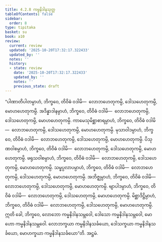 ```yaml
---
title: 4.2.8 ကမ္မနိဒါနသုတ္တ
tableOfContents: false
sidebar:
  order: 8
type: tipitaka
basket: su
book: a10
review:
  current: review
  updated: '2025-10-20T17:32:17.322433'
  updated_by: ''
  notes: ''
  history:
  - state: review
    date: '2025-10-20T17:32:17.322433'
    updated_by: ''
    notes: ''
    previous_state: draft
---
```



<DynamicBreadcrumb />


<ReviewStatus review={frontmatter.review} showDetails={true} />

<HypothesisAnnotation frontmatter={frontmatter} />

<Division number="174" book="a10" e="ch" v="17" p="470">

<Paragraph number="1240" book="a10">
“ပါဏာတိပါတမ္ပာဟံ, ဘိက္ခဝေ, တိဝိဓံ ဝဒါမိ—  လောဘဟေတုကမ္ပိ, ဒေါသဟေတုကမ္ပိ, မောဟဟေတုကမ္ပိ.
</Paragraph>

<Paragraph number="1241" book="a10">
အဒိန္နာဒါနမ္ပာဟံ, ဘိက္ခဝေ, တိဝိဓံ ဝဒါမိ—  လောဘဟေတုကမ္ပိ, ဒေါသဟေတုကမ္ပိ, မောဟဟေတုကမ္ပိ.
</Paragraph>

<Paragraph number="1242" book="a10">
ကာမေသုမိစ္ဆာစာရမ္ပာဟံ, ဘိက္ခဝေ, တိဝိဓံ ဝဒါမိ—  လောဘဟေတုကမ္ပိ, ဒေါသဟေတုကမ္ပိ, မောဟဟေတုကမ္ပိ.
</Paragraph>

<Paragraph number="1243" book="a10">
မုသာဝါဒမ္ပာဟံ, ဘိက္ခဝေ, တိဝိဓံ ဝဒါမိ—  လောဘဟေတုကမ္ပိ, ဒေါသဟေတုကမ္ပိ, မောဟဟေတုကမ္ပိ.
</Paragraph>

<Paragraph number="1244" book="a10">
ပိသုဏဝါစမ္ပာဟံ, ဘိက္ခဝေ, တိဝိဓံ ဝဒါမိ—  လောဘဟေတုကမ္ပိ, ဒေါသဟေတုကမ္ပိ, မောဟဟေတုကမ္ပိ.
</Paragraph>

<Paragraph number="1245" book="a10">
ဖရုသဝါစမ္ပာဟံ, ဘိက္ခဝေ, တိဝိဓံ ဝဒါမိ—  လောဘဟေတုကမ္ပိ, ဒေါသဟေတုကမ္ပိ, မောဟဟေတုကမ္ပိ.
</Paragraph>

<Paragraph number="1246" book="a10">
သမ္ဖပ္ပလာပမ္ပာဟံ, ဘိက္ခဝေ, တိဝိဓံ ဝဒါမိ—  လောဘဟေတုကမ္ပိ, ဒေါသဟေတုကမ္ပိ, မောဟဟေတုကမ္ပိ.
</Paragraph>

<Paragraph number="1247" book="a10">
အဘိဇ္ဈမ္ပာဟံ, ဘိက္ခဝေ, တိဝိဓံ ဝဒါမိ—  လောဘဟေတုကမ္ပိ, ဒေါသဟေတုကမ္ပိ, မောဟဟေတုကမ္ပိ.
</Paragraph>

<Paragraph number="1248" book="a10">
ဗျာပါဒမ္ပာဟံ, ဘိက္ခဝေ, တိဝိဓံ ဝဒါမိ—  လောဘဟေတုကမ္ပိ, ဒေါသဟေတုကမ္ပိ, မောဟဟေတုကမ္ပိ.
</Paragraph>

<Paragraph number="1249" book="a10">
မိစ္ဆာဒိဋ္ဌိမ္ပာဟံ, ဘိက္ခဝေ, တိဝိဓံ ဝဒါမိ—  လောဘဟေတုကမ္ပိ, ဒေါသဟေတုကမ္ပိ, မောဟဟေတုကမ္ပိ. ဣတိ ခေါ, ဘိက္ခဝေ, လောဘော ကမ္မနိဒါနသမ္ဘဝေါ, ဒေါသော ကမ္မနိဒါနသမ္ဘဝေါ, မောဟော ကမ္မနိဒါနသမ္ဘဝေါ. လောဘက္ခယာ ကမ္မနိဒါနသင်္ခယော, ဒေါသက္ခယာ ကမ္မနိဒါနသင်္ခယော, မောဟက္ခယာ ကမ္မနိဒါနသင်္ခယော”တိ.

</Paragraph>
</Division>

<Paragraph number="1250" type="center" book="a10">
အဋ္ဌမံ.
</Paragraph>